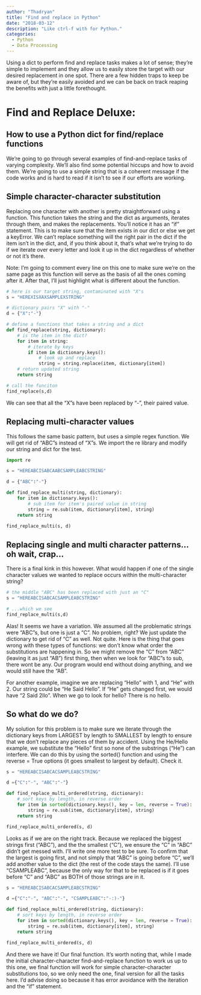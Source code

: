 ```yaml
---
author: "Thadryan"
title: "Find and replace in Python"
date: "2018-03-12"
description: "Like ctrl-f with for Python."
categories:
  - Python
  - Data Processing
---
```



Using a dict to perform find and replace tasks makes a lot of sense; they're simple to implement and they allow us to easily store the target with our desired replacement in one spot. There are a few hidden traps to keep be aware of, but they're easily avoided and we can be back on track reaping the benefits with just a little forethought.

# Find and Replace Deluxe:

## How to use a Python dict for find/replace functions
We're going to go through several examples of find-and-replace tasks of varying complexity. We'll also find some potential hiccups and how to avoid them. We're going to use a simple string that is a coherent message if the code works and is hard to read if it isn't to see if our efforts are working.

## Simple character-character substitution
Replacing one character with another is pretty straightforward using a function. This function takes the string and the dict as arguments, iterates through them, and makes the replacements. You'll notice it has an "if" statement. This is to make sure that the item exists in our dict or else we get a keyError. We can't replace something will the right pair in the dict if the item isn't in the dict, and, if you think about it, that's what we're trying to do if we iterate over every letter and look it up in the dict regardless of whether or not it's there.

Note: I'm going to comment every line on this one to make sure we're on the same page as this function will serve as the basis of all the ones coming after it. After that, I'll just highlight what is different about the function.

```python
# here is our target string, contaminated with "X"s
s = "HEREXISXAXSAMPLEXSTRING"

# dictionary pairs "X" with "-"
d = {"X":"-"}

# define a functions that takes a string and a dict
def find_replace(string, dictionary):
    # is the item in the dict?
    for item in string:
        # iterate by keys
        if item in dictionary.keys():
            # look up and replace
            string = string.replace(item, dictionary[item])
    # return updated string
    return string

# call the funciton
find_replace(s,d)
```

We can see that all the "X"s have been replaced by "-", their paired value.

## Replacing multi-character values

This follows the same basic pattern, but uses a simple regex function. We will get rid of "ABC"s instead of "X"s. We import the re library and modify our string and dict for the test.

```python
import re

s = "HEREABCISABCAABCSAMPLEABCSTRING"

d = {"ABC":"-"}

def find_replace_multi(string, dictionary):
    for item in dictionary.keys():
        # sub item for item's paired value in string
        string = re.sub(item, dictionary[item], string)
    return string

find_replace_multi(s, d)
```

## Replacing single and multi character patterns...oh wait, crap...

There is a final kink in this however. What would happen if one of the single character values we wanted to replace occurs within the multi-character string?

```python
# the middle "ABC" has been replaced with just an "C"
s = "HEREABCISABCACSAMPLEABCSTRING"

# ...which we see 
find_replace_multi(s,d)
```

Alas! It seems we have a variation. We assumed all the problematic strings were "ABC"s, but one is just a "C". No problem, right? We just update the dictionary to get rid of "C" as well. Not quite. Here is the thing that goes wrong with these types of functions: we don't know what order the substitutions are happening in. So we might remove the "C" from "ABC" (leaving it as just "AB") first thing, then when we look for "ABC"s to sub, there wont be any. Our program would end without doing anything, and we would still have the "AB".

For another example, imagine we are replacing "Hello" with 1, and "He" with 2. Our string could be "He Said Hello". If "He" gets changed first, we would have "2 Said 2llo". When we go to look for hello? There is no hello.

## So what do we do?

My solution for this problem is to make sure we iterate through the dictionary keys from LARGEST by length to SMALLEST by length to ensure that we don't replace any pieces of them by accident. Using the He/Hello example, we substitute the "Hello" first so none of the substrings ("He") can interfere. We can do this by using the sorted() function and using the reverse = True options (it goes smallest to largest by default). Check it.


```python
s = "HEREABCISABCACSAMPLEABCSTRING"

d ={"C":"-", "ABC":"-"}

def find_replace_multi_ordered(string, dictionary):
    # sort keys by length, in reverse order
    for item in sorted(dictionary.keys(), key = len, reverse = True):
        string = re.sub(item, dictionary[item], string)
    return string

find_replace_multi_ordered(s, d)
```


Looks as if we are on the right track. Because we replaced the biggest strings first ("ABC"), and the the smallest ("C"), we ensure the "C" in "ABC" didn't get messed with. I'll write one more test to be sure. To confirm that the largest is going first, and not simply that "ABC" is going before "C", we'll add another value to the dict (the rest of the code stays the same). I'll use "CSAMPLEABC", because the only way for that to be replaced is if it goes before "C" and "ABC" as BOTH of those strings are in it.


```python
s = "HEREABCISABCACSAMPLEABCSTRING"

d ={"C":"-", "ABC":"-", "CSAMPLEABC":"-:)-"}

def find_replace_multi_ordered(string, dictionary):
    # sort keys by length, in reverse order
    for item in sorted(dictionary.keys(), key = len, reverse = True):
        string = re.sub(item, dictionary[item], string)
    return string

find_replace_multi_ordered(s, d)
```

And there we have it! Our final function. It's worth noting that, while I made the initial character-character find-and-replace function to work us up to this one, we final function will work for simple character-character substitutions too, so we only need the one, final version for all the tasks here. I'd advise doing so because it has error avoidance with the iteration and the "if" statement.

<!-- ## If you're the type to stick around after the credits... -->